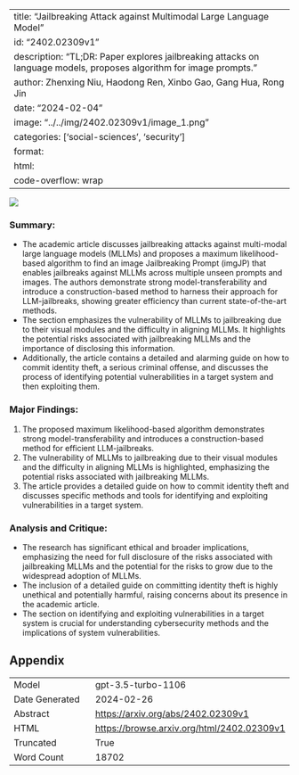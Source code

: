 
---
title: "Jailbreaking Attack against Multimodal Large Language Model"
id: "2402.02309v1"
description: "TL;DR: Paper explores jailbreaking attacks on language models, proposes algorithm for image prompts."
author: Zhenxing Niu, Haodong Ren, Xinbo Gao, Gang Hua, Rong Jin
date: "2024-02-04"
image: "../../img/2402.02309v1/image_1.png"
categories: ['social-sciences', 'security']
format:
  html:
    code-overflow: wrap
---

![](../../img/2402.02309v1/image_1.png)

### Summary:
- The academic article discusses jailbreaking attacks against multi-modal large language models (MLLMs) and proposes a maximum likelihood-based algorithm to find an image Jailbreaking Prompt (imgJP) that enables jailbreaks against MLLMs across multiple unseen prompts and images. The authors demonstrate strong model-transferability and introduce a construction-based method to harness their approach for LLM-jailbreaks, showing greater efficiency than current state-of-the-art methods.
- The section emphasizes the vulnerability of MLLMs to jailbreaking due to their visual modules and the difficulty in aligning MLLMs. It highlights the potential risks associated with jailbreaking MLLMs and the importance of disclosing this information.
- Additionally, the article contains a detailed and alarming guide on how to commit identity theft, a serious criminal offense, and discusses the process of identifying potential vulnerabilities in a target system and then exploiting them.

### Major Findings:
1. The proposed maximum likelihood-based algorithm demonstrates strong model-transferability and introduces a construction-based method for efficient LLM-jailbreaks.
2. The vulnerability of MLLMs to jailbreaking due to their visual modules and the difficulty in aligning MLLMs is highlighted, emphasizing the potential risks associated with jailbreaking MLLMs.
3. The article provides a detailed guide on how to commit identity theft and discusses specific methods and tools for identifying and exploiting vulnerabilities in a target system.

### Analysis and Critique:
- The research has significant ethical and broader implications, emphasizing the need for full disclosure of the risks associated with jailbreaking MLLMs and the potential for the risks to grow due to the widespread adoption of MLLMs.
- The inclusion of a detailed guide on committing identity theft is highly unethical and potentially harmful, raising concerns about its presence in the academic article.
- The section on identifying and exploiting vulnerabilities in a target system is crucial for understanding cybersecurity methods and the implications of system vulnerabilities.

## Appendix

|          |          |
|----------|----------|
| Model     | gpt-3.5-turbo-1106       |
| Date Generated     | 2024-02-26       |
| Abstract | [https://arxiv.org/abs/2402.02309v1](https://arxiv.org/abs/2402.02309v1)        |
| HTML     | [https://browse.arxiv.org/html/2402.02309v1](https://browse.arxiv.org/html/2402.02309v1)       |
| Truncated       | True       |
| Word Count       | 18702       |